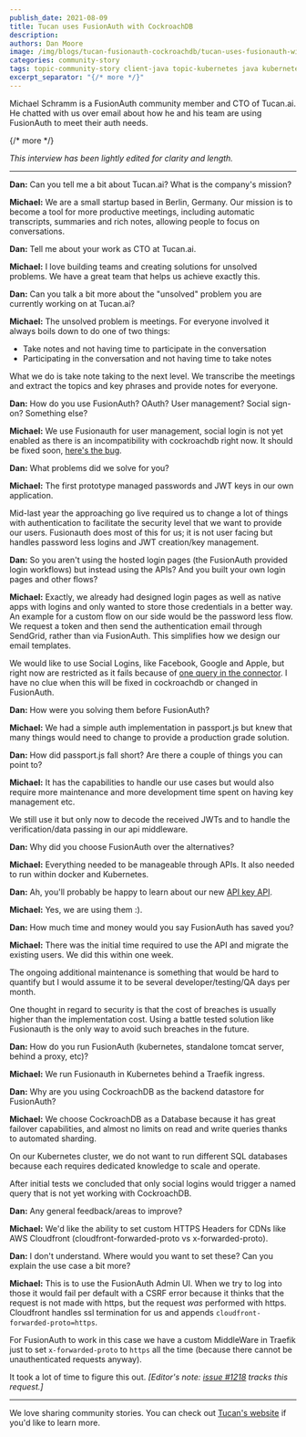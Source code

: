 ```yaml
---
publish_date: 2021-08-09 
title: Tucan uses FusionAuth with CockroachDB
description: 
authors: Dan Moore
image: /img/blogs/tucan-fusionauth-cockroachdb/tucan-uses-fusionauth-with-cockroachdb-header-image.png
categories: community-story
tags: topic-community-story client-java topic-kubernetes java kubernetes community-story cockroachdb
excerpt_separator: "{/* more */}"
---
```


Michael Schramm is a FusionAuth community member and CTO of Tucan.ai. He chatted with us over email about how he and his team are using FusionAuth to meet their auth needs. 

{/* more */}

*This interview has been lightly edited for clarity and length.*

-------

**Dan:** Can you tell me a bit about Tucan.ai? What is the company's mission?

**Michael:** We are a small startup based in Berlin, Germany. Our mission is to become a tool for more productive meetings, including automatic transcripts, summaries and rich notes, allowing people to focus on conversations.

**Dan:** Tell me about your work as CTO at Tucan.ai.

**Michael:** I love building teams and creating solutions for unsolved problems. We have a great team that helps us achieve exactly this.

**Dan:** Can you talk a bit more about the "unsolved" problem you are currently working on at Tucan.ai?

**Michael:** The unsolved problem is meetings. For everyone involved it always boils down to do one of two things: 

* Take notes and not having time to participate in the conversation
* Participating in the conversation and not having time to take notes

What we do is take note taking to the next level. We transcribe the meetings and extract the topics and key phrases and provide notes for everyone.

**Dan:** How do you use FusionAuth? OAuth? User management? Social sign-on? Something else?

**Michael:** We use Fusionauth for user management, social login is not yet enabled as there is an incompatibility with cockroachdb right now. It should be fixed soon, [here's the bug](https://github.com/cockroachdb/cockroach/issues/40963).

**Dan:** What problems did we solve for you? 

**Michael:** The first prototype managed passwords and JWT keys in our own application. 

Mid-last year the approaching go live required us to change a lot of things with authentication to facilitate the security level that we want to provide our users. Fusionauth does most of this for us; it is not user facing but handles password less logins and JWT creation/key management.

**Dan:** So you aren't using the hosted login pages (the FusionAuth provided login workflows) but instead using the APIs? And you built your own login pages and other flows?

**Michael:** Exactly, we already had designed login pages as well as native apps with logins and only wanted to store those credentials in a better way. An example for a custom flow on our side would be the password less flow. We request a token and then send the authentication email through SendGrid, rather than via FusionAuth. This simplifies how we design our email templates.

We would like to use Social Logins, like Facebook, Google and Apple, but right now are restricted as it fails because of [one query in the connector](/community/forum/topic/950/cockroach-compatibility-problem-on-connector-signin). I have no clue when this will be fixed in cockroachdb or changed in FusionAuth.

**Dan:** How were you solving them before FusionAuth?

**Michael:** We had a simple auth implementation in passport.js but knew that many things would need to change to provide a production grade solution.

**Dan:** How did passport.js fall short? Are there a couple of things you can point to? 

**Michael:** It has the capabilities to handle our use cases but would also require more maintenance and more development time spent on having key management etc. 

We still use it but only now to decode the received JWTs and to handle the verification/data passing in our api middleware.

**Dan:** Why did you choose FusionAuth over the alternatives?

**Michael:** Everything needed to be manageable through APIs. It also needed to run within docker and Kubernetes.

**Dan:** Ah, you'll probably be happy to learn about our new [API key API](/docs/v1/tech/apis/api-keys). 

**Michael:** Yes, we are using them :).

**Dan:** How much time and money would you say FusionAuth has saved you?

**Michael:** There was the initial time required to use the API and migrate the existing users. We did this within one week. 

The ongoing additional maintenance is something that would be hard to quantify but I would assume it to be several developer/testing/QA days per month. 

One thought in regard to security is that the cost of breaches is usually higher than the implementation cost. Using a battle tested solution like Fusionauth is the only way to avoid such breaches in the future.

**Dan:** How do you run FusionAuth (kubernetes, standalone tomcat server, behind a proxy, etc)?

**Michael:** We run Fusionauth in Kubernetes behind a Traefik ingress.

**Dan:** Why are you using CockroachDB as the backend datastore for FusionAuth?

**Michael:** We choose CockroachDB as a Database because it has great failover capabilities, and almost no limits on read and write queries thanks to automated sharding. 

On our Kubernetes cluster, we do not want to run different SQL databases because each requires dedicated knowledge to scale and operate.

After initial tests we concluded that only social logins would trigger a named query that is not yet working with CockroachDB.

**Dan:** Any general feedback/areas to improve?

**Michael:** We'd like the ability to set custom HTTPS Headers for CDNs like AWS Cloudfront (cloudfront-forwarded-proto vs x-forwarded-proto).

**Dan:** I don't understand. Where would you want to set these? Can you explain the use case a bit more?

**Michael:** This is to use the FusionAuth Admin UI. When we try to log into those it would fail per default with a CSRF error because it thinks that the request is not made with https, but the request *was* performed with https. Cloudfront handles ssl termination for us and appends `cloudfront-forwarded-proto=https`. 

For FusionAuth to work in this case we have a custom MiddleWare in Traefik just to set `x-forwarded-proto` to `https` all the time (because there cannot be unauthenticated requests anyway). 

It took a lot of time to figure this out. _[Editor's note: [issue #1218](https://github.com/FusionAuth/fusionauth-issues/issues/1218) tracks this request.]_

-------

We love sharing community stories. You can check out [Tucan's website](https://tucan.ai/) if you'd like to learn more.
